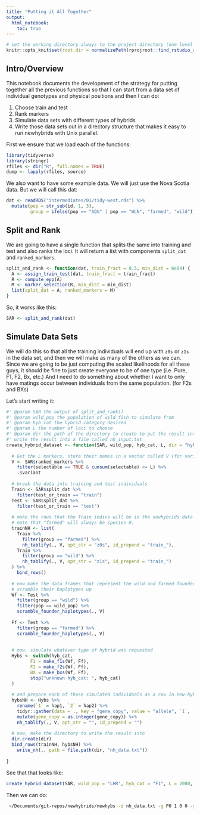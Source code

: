 ```yaml
---
title: "Putting it All Together"
output: 
  html_notebook:
    toc: true
---
```


```r
# set the working directory always to the project directory (one level up)
knitr::opts_knit$set(root.dir = normalizePath(rprojroot::find_rstudio_root_file())) 
```


## Intro/Overview

This notebook documents the development of the strategy for putting together all the previous
functions so that I can start from a data set of individual genotypes and physical positions
and then I can do:

1. Choose train and test
1. Rank markers
1. Simulate data sets with different types of hybrids 
1. Write those data sets out in a directory structure that makes it easy to run newhybrids with Unix parallel.  



First we ensure that we load each of the functions:
```r
library(tidyverse)
library(stringr)
rfiles <- dir("R", full.names = TRUE)
dump <- lapply(rfiles, source)
```

We also want to have some example data.  We will just use the Nova Scotia data. But we will
call this dat:
```r
dat <- readRDS("intermediates/01/tidy-west.rds") %>%
  mutate(pop = str_sub(id, 1, 3),
         group = ifelse(pop == "AQU" | pop == "WLN", "farmed", "wild"))
```


## Split and Rank

We are going to have a single function that splits the same into training and test 
and also ranks the loci.  It will return a list with components `split_dat` and `ranked_markers`.

```r
split_and_rank <- function(dat, train_fract = 0.5, min_dist = 6e04) {
  A <- assign_train_test(dat, train_fract = train_fract) 
  R <- compute_epp(A)
  M <- marker_selection(R, min_dist = min_dist)
  list(split_dat = A, ranked_markers = M)
}
```
So, it works like this:
```r
SAR <- split_and_rank(dat)
```

## Simulate Data Sets

We will do this so that all the training individuals will end up with `z0s` or `z1s` in the data
set, and then we will make as many of the others as we can.  Since we are going to be just computing 
the scaled likelihoods for all these guys, it should be fine to just create everyone to be of one type
(i.e. Pure, F1, F2, Bx, etc.)  And I need to do something about whether I want to only have 
matings occur between individuals from the same population. (for F2s and BXs)

Let's start writing it:
```r
#' @param SAR the output of split_and_rank()
#' @param wild_pop the population of wild fish to simulate from
#' @param hyb_cat the hybrid category desired 
#' @param L the number of loci to choose
#' @param dir the path of the directory to create to put the result into.  It will 
#' write the result into a file called nh_input.txt
create_hybrid_dataset <- function(SAR, wild_pop, hyb_cat, L, dir = "hyb_dir") {
  
  # Get the L markers. store their names in a vector called V (for variants)
  V <- SAR$ranked_markers %>%
    filter(selectable == TRUE & cumsum(selectable) <= L) %>%
    .$variant  
  
  # break the data into training and test individuals
  Train <- SAR$split_dat %>%
    filter(test_or_train == "train")
  Test <- SAR$split_dat %>%
    filter(test_or_train == "test")
  
  # make the rows that the Train indivs will be in the newhybrids data set.
  # note that "farmed" will always be species 0. 
  trainNH <- list(
    Train %>%
      filter(group == "farmed") %>%
      nh_tablify(., V, opt_str = "z0s", id_prepend = "train_"),
    Train %>%
      filter(group == "wild") %>%
      nh_tablify(., V, opt_str = "z1s", id_prepend = "train_")
  ) %>%
    bind_rows()
  
  # now make the data frames that represent the wild and farmed founders and 
  # scramble their haplotypes up
  Wf <- Test %>%
    filter(group == "wild") %>%
    filter(pop == wild_pop) %>%
    scramble_founder_haplotypes(., V)
  
  Ff <- Test %>%
    filter(group == "farmed") %>%
    scramble_founder_haplotypes(., V)
  
  
  # now, simulate whatever type of hybrid was requested
  Hybs <- switch(hyb_cat,
         F1 = make_f1s(Wf, Ff),
         F2 = make_f2s(Wf, Ff),
         BX = make_bxs(Wf, Ff),
         stop("unknown hyb_cat: ", hyb_cat)
  )
  
  # and prepare each of those simulated individuals as a row in new-hybs file
  hybsNH <- Hybs %>%
    rename(`1` = hap1, `2` = hap2) %>%
    tidyr::gather(data = ., key = "gene_copy", value = "allele", `1`, `2`) %>%
    mutate(gene_copy = as.integer(gene_copy)) %>%
    nh_tablify(., V, opt_str = "", id_prepend = "")
  
  # now, make the directory to write the result into
  dir.create(dir)
  bind_rows(trainNH, hybsNH) %>%
    write_nh(., path = file.path(dir, "nh_data.txt"))
  
}
```

See that that looks like:
```r
create_hybrid_dataset(SAR, wild_pop = "LHR", hyb_cat = "F1", L = 2000, dir = "hyb_dir")
```

Then we can do:
```sh
 ~/Documents/git-repos/newhybrids/newhybs -d nh_data.txt -g P0 1 0 0 -g p1 0 0 1 -g F1 0 1 0 -g F2 .25 .5 .25 -g BX0 .5 .5 0 -g BX1 0 .5 .5 --pi-prior fixed  1 1 1 1 1 1
```